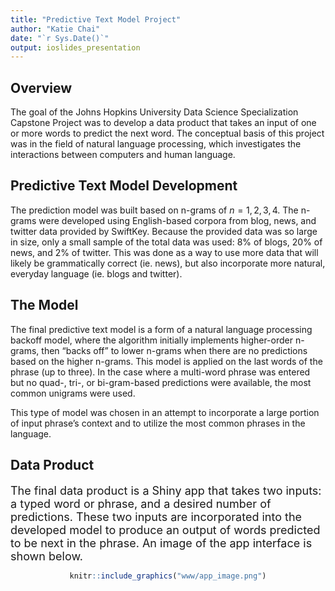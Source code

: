 ```yaml
---
title: "Predictive Text Model Project"
author: "Katie Chai"
date: "`r Sys.Date()`"
output: ioslides_presentation
---
```


## Overview

The goal of the Johns Hopkins University Data Science Specialization Capstone Project was to develop a data product that takes an input of one or more words to predict the next word. The conceptual basis of this project was in the field of natural language processing, which investigates the interactions between computers and human language.


## Predictive Text Model Development

The prediction model was built based on n-grams of $n=1,2,3,4$. The n-grams were developed using English-based corpora from blog, news, and twitter data provided by SwiftKey. Because the provided data was so large in size, only a small sample of the total data was used: 8% of blogs, 20% of news, and 2% of twitter. This was done as a way to use more data that will likely be grammatically correct (ie. news), but also incorporate more natural, everyday language (ie. blogs and twitter).


## The Model

The final predictive text model is a form of a natural language processing backoff model, where the algorithm initially implements higher-order n-grams, then "backs off" to lower n-grams when there are no predictions based on the higher n-grams. This model is applied on the last words of the phrase (up to three). In the case where a multi-word phrase was entered but no quad-, tri-, or bi-gram-based predictions were available, the most common unigrams were used.

This type of model was chosen in an attempt to incorporate a large portion of input phrase's context and to utilize the most common phrases in the language.


## Data Product

<font size="4">
The final data product is a Shiny app that takes two inputs: a typed word or phrase, and a desired number of predictions. These two inputs are incorporated into the developed model to produce an output of words predicted to be next in the phrase. An image of the app interface is shown below.
</font>

<center>
```r
knitr::include_graphics("www/app_image.png")
```
</center>